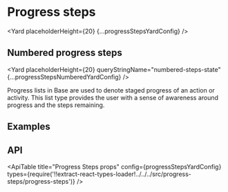 <!--
Copyright (c) Uber Technologies, Inc.

This source code is licensed under the MIT license found in the
LICENSE file in the root directory of this source tree.
-->






# Progress steps

<Yard placeholderHeight={20} {...progressStepsYardConfig} />

## Numbered progress steps

<Yard
  placeholderHeight={20}
  queryStringName="numbered-steps-state"
  {...progressStepsNumberedYardConfig}
/>

Progress lists in Base are used to denote staged progress of an action or activity. This
list type provides the user with a sense of awareness around progress and the steps remaining.

## Examples

<Example title="Progress Steps Dotted Usage" path="progress-steps/dotted.js">
  <ProgressStepsDotted />
</Example>

<Example title="Progress Steps Numbered Usage" path="progress-steps/numbered.js">
  <ProgressStepsNumbered />
</Example>

## API

<ApiTable
  title="Progress Steps props"
  config={progressStepsYardConfig}
  types={require('!!extract-react-types-loader!../../../src/progress-steps/progress-steps')}
/>

<Exports
  component={ProgressStepsExports}
  title="Progress Steps exports"
  path="baseui/progress-steps"
/>
